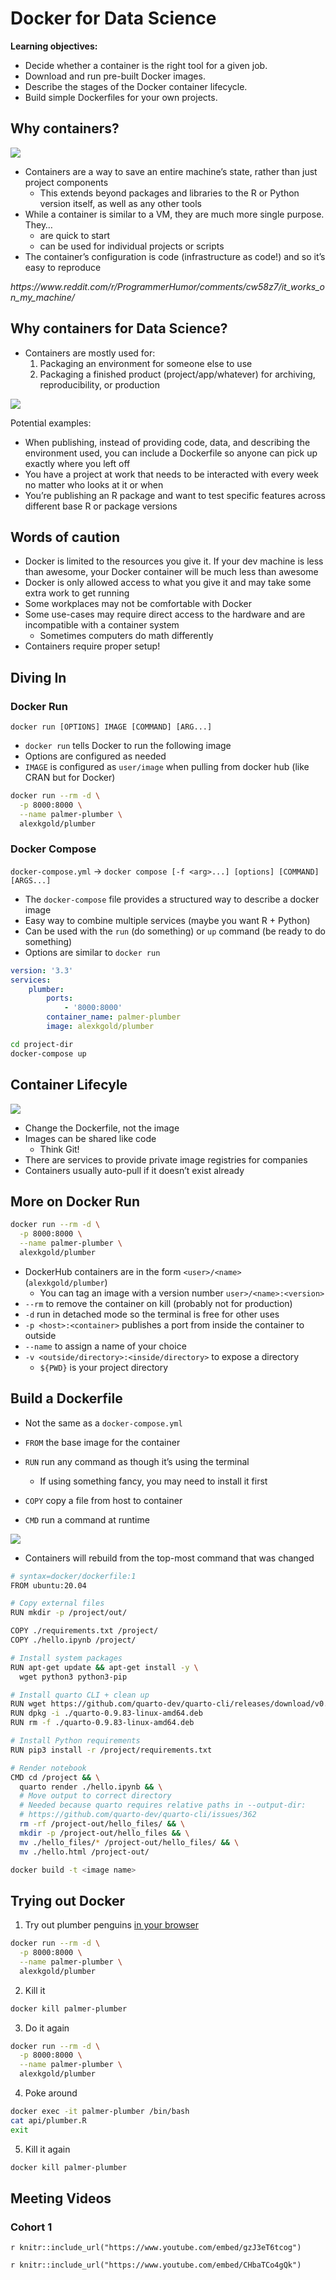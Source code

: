 # Docker for Data Science

**Learning objectives:**

-   Decide whether a container is the right tool for a given job.
-   Download and run pre-built Docker images.
-   Describe the stages of the Docker container lifecycle.
-   Build simple Dockerfiles for your own projects.

## Why containers? {-}

![](images/05_it-works-on-my-machine.jpg)

- Containers are a way to save an entire machine's state, rather than just project components
  - This extends beyond packages and libraries to the R or Python version itself, as well as any other tools
  
- While a container is similar to a VM, they are much more single purpose. They...
  - are quick to start
  - can be used for individual projects or scripts
  
- The container's configuration is code (infrastructure as code!) and so it's easy to reproduce

*https://www.reddit.com/r/ProgrammerHumor/comments/cw58z7/it_works_on_my_machine/*

## Why containers for Data Science? {-}

- Containers are mostly used for:
  1. Packaging an environment for someone else to use
  2. Packaging a finished product (project/app/whatever) for archiving, reproducibility, or production
  
![](https://do4ds.com/chapters/sec1/images-docker/docker-usage.png)
  
Potential examples:

- When publishing, instead of providing code, data, and describing the environment used, you can include a Dockerfile so anyone can pick up exactly where you left off
- You have a project at work that needs to be interacted with every week no matter who looks at it or when
- You're publishing an R package and want to test specific features across different base R or package versions

## Words of caution {-}

- Docker is limited to the resources you give it. If your dev machine is less than awesome, your Docker container will be much less than awesome
- Docker is only allowed access to what you give it and may take some extra work to get running
- Some workplaces may not be comfortable with Docker
- Some use-cases may require direct access to the hardware and are incompatible with a container system
  - Sometimes computers do math differently
  
- Containers require proper setup!

## Diving In {-}

### Docker Run {-}

`docker run [OPTIONS] IMAGE [COMMAND] [ARG...]`

- `docker run` tells Docker to run the following image
- Options are configured as needed
- `IMAGE` is configured as `user/image` when pulling from docker hub (like CRAN but for Docker)

```bash
docker run --rm -d \
  -p 8000:8000 \
  --name palmer-plumber \
  alexkgold/plumber
```

### Docker Compose {-}

`docker-compose.yml` -> `docker compose [-f <arg>...] [options] [COMMAND] [ARGS...]`

- The `docker-compose` file provides a structured way to describe a docker image
- Easy way to combine multiple services (maybe you want R + Python)
- Can be used with the `run` (do something) or `up` command (be ready to do something)
- Options are similar to `docker run`

```yml
version: '3.3'
services:
    plumber:
        ports:
            - '8000:8000'
        container_name: palmer-plumber
        image: alexkgold/plumber
```

```bash
cd project-dir
docker-compose up
```

## Container Lifecyle {-}

![](https://do4ds.com/chapters/sec1/images-docker/docker-lifecycle.png)

- Change the Dockerfile, not the image
- Images can be shared like code
  - Think Git!
- There are services to provide private image registries for companies
- Containers usually auto-pull if it doesn't exist already

## More on Docker Run {-}

```bash
docker run --rm -d \
  -p 8000:8000 \
  --name palmer-plumber \
  alexkgold/plumber
```

- DockerHub containers are in the form `<user>/<name>` (`alexkgold/plumber`)
  - You can tag an image with a version number `user>/<name>:<version>`

- `--rm` to remove the container on kill (probably not for production)
- `-d` run in detached mode so the terminal is free for other uses
- `-p <host>:<container>` publishes a port from inside the container to outside
- `--name` to assign a name of your choice
- `-v <outside/directory>:<inside/directory>` to expose a directory
  - `${PWD}` is your project directory
  
## Build a Dockerfile {-}

- Not the same as a `docker-compose.yml`

- `FROM` the base image for the container
- `RUN` run any command as though it's using the terminal
  - If using something fancy, you may need to install it first
- `COPY` copy a file from host to container
- `CMD` run a command at runtime

![](images/05_container-layers.jpg)

- Containers will rebuild from the top-most command that was changed

```bash
# syntax=docker/dockerfile:1
FROM ubuntu:20.04

# Copy external files
RUN mkdir -p /project/out/

COPY ./requirements.txt /project/
COPY ./hello.ipynb /project/

# Install system packages
RUN apt-get update && apt-get install -y \
  wget python3 python3-pip

# Install quarto CLI + clean up
RUN wget https://github.com/quarto-dev/quarto-cli/releases/download/v0.9.83/quarto-0.9.83-linux-amd64.deb
RUN dpkg -i ./quarto-0.9.83-linux-amd64.deb
RUN rm -f ./quarto-0.9.83-linux-amd64.deb

# Install Python requirements
RUN pip3 install -r /project/requirements.txt

# Render notebook
CMD cd /project && \
  quarto render ./hello.ipynb && \
  # Move output to correct directory
  # Needed because quarto requires relative paths in --output-dir: 
  # https://github.com/quarto-dev/quarto-cli/issues/362
  rm -rf /project-out/hello_files/ && \
  mkdir -p /project-out/hello_files && \
  mv ./hello_files/* /project-out/hello_files/ && \
  mv ./hello.html /project-out/
```

```bash
docker build -t <image name>
```

## Trying out Docker {-}

1. Try out plumber penguins [in your browser]( http://localhost:8000/__docs__/)

```bash
docker run --rm -d \
  -p 8000:8000 \
  --name palmer-plumber \
  alexkgold/plumber
```

2. Kill it

```bash
docker kill palmer-plumber
```

3. Do it again

```bash
docker run --rm -d \
  -p 8000:8000 \
  --name palmer-plumber \
  alexkgold/plumber
```

4. Poke around

```bash
docker exec -it palmer-plumber /bin/bash
cat api/plumber.R
exit
```

5. Kill it again

```bash
docker kill palmer-plumber
```

## Meeting Videos {-}

### Cohort 1 {-}

`r knitr::include_url("https://www.youtube.com/embed/gzJ3eT6tcog")`

`r knitr::include_url("https://www.youtube.com/embed/CHbaTCo4gQk")`
